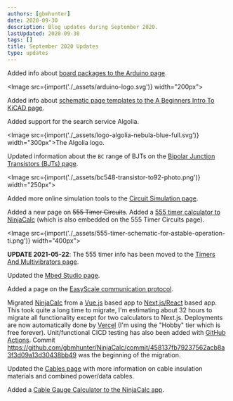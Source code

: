 ```yaml
---
authors: [gbmhunter]
date: 2020-09-30
description: Blog updates during September 2020.
lastUpdated: 2020-09-30
tags: []
title: September 2020 Updates
type: updates
---
```


Added info about [board packages to the Arduino page](/programming/microcontrollers/arduino).

<Image src={import('./_assets/arduino-logo.svg')} width="200px"></Image>

Added info about [schematic page templates to the A Beginners Intro To KiCAD page](/electronics/general/kicad/kicad-tips-and-tricks).

Added support for the search service Algolia.

<Image src={import('./_assets/logo-algolia-nebula-blue-full.svg')} width="300px">The Algolia logo.</Image>

Updated information about the `BC` range of BJTs on the [Bipolar Junction Transistors (BJTs) page](/electronics/components/transistors/bipolar-junction-transistors-bjts).

<Image src={import('./_assets/bc548-transistor-to92-photo.png')} width="250px"></Image>

Added more online simulation tools to the [Circuit Simulation page](/electronics/general/circuit-simulation).

Added a new page on ~~555 Timer Circuits~~. Added a [555 timer calculator to NinjaCalc](https://ninjacalc.mbedded.ninja/calculators/electronics/ics/555-timer-astable-rt-rb-c) (which is also embedded on the 555 Timer Circuits page).

<Image src={import('./_assets/555-timer-schematic-for-astable-operation-ti.png')} width="400px"></Image>
    
**UPDATE 2021-05-22**: The 555 timer info has been moved to the [Timers And Multivibrators page](/electronics/components/timers-and-multivibrators).

Updated the [Mbed Studio page](/programming/integrated-development-environments-ides/mbed-studio).

Added a page on the [EasyScale communication protocol](/electronics/communication-protocols/easyscale-protocol).

Migrated [NinjaCalc](https://ninjacalc.mbedded.ninja/calculators/electronics/ics/555-timer-astable-rt-rb-c) from a [Vue.js](https://vuejs.org/) based app to [Next.js/React](https://nextjs.org/) based app. This took quite a long time to migrate, I'm estimating about 32 hours to migrate all functionality except for two calculators to Next.js. Deployments are now automatically done by [Vercel](https://vercel.com/) (I'm using the "Hobby" tier which is free forever). Unit/functional CICD testing has also been added with [GitHub Actions](https://github.com/features/actions). Commit https://github.com/gbmhunter/NinjaCalc/commit/458137fb79237562acb8a3f3d09a13d30438bb49 was the beginning of the migration.

Updated the [Cables page](/electronics/components/cables) with more information on cable insulation materials and combined power/data cables.

Added a [Cable Gauge Calculator to the NinjaCalc app](https://ninjacalc.mbedded.ninja/calculators/electronics/cabling/wire-gauge-calculator).
